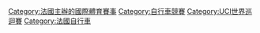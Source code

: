 {{Catnav|頁面分類|各種主題的頁面分類|按國家分類|各國體育|法國體育}}
{{Catnav|頁面分類|人类社会|競賽|體育競賽|自行車競賽}}
{{Catnav|頁面分類|...|体育|各國體育|法國體育}}

{{catmore}}
{{Commons category|Tour de France}}

[[Category:法國主辦的國際體育賽事|Category:法國主辦的國際體育賽事]]
[[Category:自行車競賽|Category:自行車競賽]]
[[Category:UCI世界巡迴賽|Category:UCI世界巡迴賽]]
[[Category:法國自行車|Category:法國自行車]]